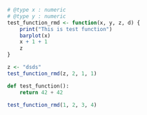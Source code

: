 ```r
# @type x : numeric
# @type y : numeric
test_function_rmd <- function(x, y, z, d) {
    print("This is test function")
    barplot(x)
    x + 1 + 1
    z
}

z <- "dsds"
test_function_rmd(z, 2, 1, 1)
```

```python
def test_function():
    return 42 + 42
```

```r
test_function_rmd(1, 2, 3, 4)
```
